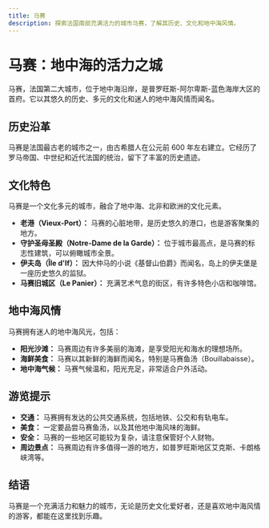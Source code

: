 ```yaml
---
title: 马赛
description: 探索法国南部充满活力的城市马赛，了解其历史、文化和地中海风情。
---
```


# 马赛：地中海的活力之城

马赛，法国第二大城市，位于地中海沿岸，是普罗旺斯-阿尔卑斯-蓝色海岸大区的首府。它以其悠久的历史、多元的文化和迷人的地中海风情而闻名。

## 历史沿革

马赛是法国最古老的城市之一，由古希腊人在公元前 600 年左右建立。它经历了罗马帝国、中世纪和近代法国的统治，留下了丰富的历史遗迹。

## 文化特色

马赛是一个文化多元的城市，融合了地中海、北非和欧洲的文化元素。

- **老港（Vieux-Port）：** 马赛的心脏地带，是历史悠久的港口，也是游客聚集的地方。
- **守护圣母圣殿（Notre-Dame de la Garde）：** 位于城市最高点，是马赛的标志性建筑，可以俯瞰城市全景。
- **伊夫岛（Île d'If）：** 因大仲马的小说《基督山伯爵》而闻名，岛上的伊夫堡是一座历史悠久的监狱。
- **马赛旧城区（Le Panier）：** 充满艺术气息的街区，有许多特色小店和咖啡馆。

## 地中海风情

马赛拥有迷人的地中海风光，包括：

- **阳光沙滩：** 马赛周边有许多美丽的海滩，是享受阳光和海水的理想场所。
- **海鲜美食：** 马赛以其新鲜的海鲜而闻名，特别是马赛鱼汤（Bouillabaisse）。
- **地中海气候：** 马赛气候温和，阳光充足，非常适合户外活动。

## 游览提示

- **交通：** 马赛拥有发达的公共交通系统，包括地铁、公交和有轨电车。
- **美食：** 一定要品尝马赛鱼汤，以及其他地中海风味的海鲜。
- **安全：** 马赛的一些地区可能较为复杂，请注意保管好个人财物。
- **周边景点：** 马赛周边有许多值得一游的地方，如普罗旺斯地区艾克斯、卡朗格峡湾等。

## 结语

马赛是一个充满活力和魅力的城市，无论是历史文化爱好者，还是喜欢地中海风情的游客，都能在这里找到乐趣。
